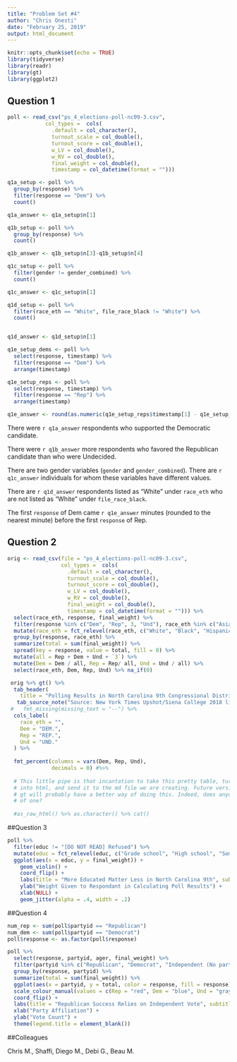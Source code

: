 ```yaml
---
title: "Problem Set #4"
author: "Chris Onesti"
date: "February 25, 2019"
output: html_document
---
```


```r
knitr::opts_chunk$set(echo = TRUE)
library(tidyverse)
library(readr)
library(gt)
library(ggplot2)
```

## Question 1


```r
poll <- read_csv("ps_4_elections-poll-nc09-3.csv",
            col_types =  cols(
              .default = col_character(),
              turnout_scale = col_double(),
              turnout_score = col_double(),
              w_LV = col_double(),
              w_RV = col_double(),
              final_weight = col_double(),
              timestamp = col_datetime(format = "")))  

q1a_setup <- poll %>% 
  group_by(response) %>% 
  filter(response == "Dem") %>%
  count()

q1a_answer <- q1a_setup$n[1]

q1b_setup <- poll %>% 
  group_by(response) %>% 
  count()

q1b_answer <- q1b_setup$n[3]-q1b_setup$n[4]

q1c_setup <- poll %>%
  filter(gender != gender_combined) %>% 
  count()

q1c_answer <- q1c_setup$n[1]

q1d_setup <- poll %>%
  filter(race_eth == "White", file_race_black != "White") %>% 
  count()


q1d_answer <- q1d_setup$n[1]

q1e_setup_dems <- poll %>% 
  select(response, timestamp) %>% 
  filter(response == "Dem") %>%
  arrange(timestamp)

q1e_setup_reps <- poll %>% 
  select(response, timestamp) %>% 
  filter(response == "Rep") %>% 
  arrange(timestamp)

q1e_answer <- round(as.numeric(q1e_setup_reps$timestamp[1] - q1e_setup_dems$timestamp[1]))


```

There were `r q1a_answer` respondents who supported the Democratic candidate.

There were `r q1b_answer` more respondents who favored the Republican candidate than who were Undecided.

There are two gender variables (`gender` and `gender_combined`). There are `r q1c_answer` individuals for whom these variables have different values.

There are `r q1d_answer` respondents listed as “White” under `race_eth` who are not listed as “White” under `file_race_black`.

The first `response` of Dem came `r q1e_answer` minutes (rounded to the nearest minute) before the first `response` of Rep.


## Question 2

```r
orig <- read_csv(file = "ps_4_elections-poll-nc09-3.csv",
                 col_types =  cols(
                   .default = col_character(),
                   turnout_scale = col_double(),
                   turnout_score = col_double(),
                   w_LV = col_double(),
                   w_RV = col_double(),
                   final_weight = col_double(),
                   timestamp = col_datetime(format = ""))) %>%
  select(race_eth, response, final_weight) %>% 
  filter(response %in% c("Dem", "Rep", 3, "Und"), race_eth %in% c("Asian", "Black", "White", "Hispanic", "Other")) %>% 
  mutate(race_eth = fct_relevel(race_eth, c("White", "Black", "Hispanic", "Asian", "Other"))) %>% 
  group_by(response, race_eth) %>% 
  summarize(total = sum(final_weight)) %>%
  spread(key = response, value = total, fill = 0) %>% 
  mutate(all = Rep + Dem + Und + `3`) %>%
  mutate(Dem = Dem / all, Rep = Rep/ all, Und = Und / all) %>%
  select(race_eth, Dem, Rep, Und) %>% na_if(0)

 orig %>% gt() %>% 
  tab_header(
    title = "Polling Results in North Carolina 9th Congressional District") %>% 
   tab_source_note("Source: New York Times Upshot/Siena College 2018 live polls") %>%
 #   fmt_missing(missing_text = "--") %>%
  cols_label(
    race_eth = "",
    Dem = "DEM.",
    Rep = "REP.",
    Und = "UND."
  ) %>%
  
  fmt_percent(columns = vars(Dem, Rep, Und),
              decimals = 0) #%>% 
  
  # This little pipe is that incantation to take this pretty table, turn it
  # into html, and send it to the md file we are creating. Future versions of
  # gt will probably have a better way of doing this. Indeed, does anyone know
  # of one?
  
  #as_raw_html() %>% as.character() %>% cat()


```

##Question 3

```r

poll %>%
  filter(educ != "[DO NOT READ] Refused") %>%
  mutate(educ = fct_relevel(educ, c("Grade school", "High school", "Some college or trade school", "Bachelors' degree", "Graduate or Professional Degree"))) %>%
  ggplot(aes(x = educ, y = final_weight)) + 
    geom_violin() + 
    coord_flip() +
    labs(title = "More Educated Matter Less in North Carolina 9th", subtitle = "Poll gives more weight to people who are less likely to participate in polls", caption = "New York Times Upshot/Siena College 2018 live polls") +
    ylab("Weight Given to Respondant in Calculating Poll Results") +
    xlab(NULL) +
    geom_jitter(alpha = .4, width = .2)

```

##Question 4

```r

num_rep <- sum(poll$partyid == "Republican")
num_dem <- sum(poll$partyid == "Democrat")
poll$response <- as.factor(poll$response)

poll %>% 
  select(response, partyid, ager, final_weight) %>% 
  filter(partyid %in% c("Republican", "Democrat", "Independent (No party)")) %>% 
  group_by(response, partyid) %>%
  summarize(total = sum(final_weight)) %>%
  ggplot(aes(x = partyid, y = total, color = response, fill = response)) + geom_col() +
  scale_colour_manual(values = c(Rep = "red", Dem = "blue", Und = "gray", `3` = "black")) +
  coord_flip() +
  labs(title = "Republican Success Relies on Independent Vote", subtitle = "Despite a minority of registered voters, Republicans hold an edge with independent vote") + 
  xlab("Party Affiliation") + 
  ylab("Vote Count") + 
  theme(legend.title = element_blank()) 

```

##Colleagues

Chris M., Shaffi, Diego M., Debi G., Beau M.

